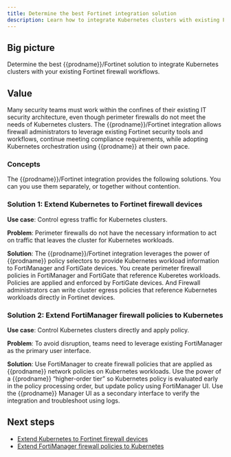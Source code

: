 ```yaml
---
title: Determine the best Fortinet integration solution
description: Learn how to integrate Kubernetes clusters with existing Fortinet firewall workflows.
---
```


## Big picture

Determine the best {{prodname}}/Fortinet solution to integrate Kubernetes clusters with your existing Fortinet firewall workflows.

## Value

Many security teams must work within the confines of their existing IT security architecture, even though perimeter firewalls do not meet the needs of Kubernetes clusters. The {{prodname}}/Fortinet integration allows firewall administrators to leverage existing Fortinet security tools and workflows, continue meeting compliance requirements, while adopting Kubernetes orchestration using {{prodname}} at their own pace.

### Concepts

The {{prodname}}/Fortinet integration provides the following solutions. You can you use them separately, or together without contention.

### Solution 1: Extend Kubernetes to Fortinet firewall devices

**Use case**: Control egress traffic for Kubernetes clusters.

**Problem**: Perimeter firewalls do not have the necessary information to act on traffic that leaves the cluster for Kubernetes workloads. 

**Solution**: The {{prodname}}/Fortinet integration leverages the power of {{prodname}} policy selectors to provide Kubernetes workload information to FortiManager and FortiGate devices. You create perimeter firewall policies in FortiManager and FortiGate that reference Kuberetes workloads. Policies are applied and enforced by FortiGate devices. And Firewall administrators can write cluster egress policies that reference Kubernetes workloads directly in Fortinet devices.

### Solution 2: Extend FortiManager firewall policies to Kubernetes

**Use case**: Control Kubernetes clusters directly and apply policy.

**Problem**: To avoid disruption, teams need to leverage existing FortiManager as the primary user interface.

**Solution**: Use FortiManager to create firewall policies that are applied as {{prodname}} network policies on Kubernetes workloads. Use the power of a {{prodname}} “higher-order tier” so Kubernetes policy is evaluated early in the policy processing order, but update policy using FortiManager UI. Use the {{prodname}} Manager UI as a secondary interface to verify the integration and troubleshoot using logs.

## Next steps

- [Extend Kubernetes to Fortinet firewall devices](firewall-integration.mdx)
- [Extend FortiManager firewall policies to Kubernetes](fortimgr-integration.mdx)
